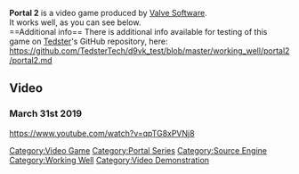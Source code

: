 <strong>Portal 2</strong> is a video game produced by [[Valve Software]].
<br />
It works well, as you can see below.
<br />
==Additional info==
There is additional info available for testing of this game on [[User:Tedster|Tedster]]'s GitHub repository, here:
<br />
https://github.com/TedsterTech/d9vk_test/blob/master/working_well/portal2/portal2.md

==Video==
===March 31st 2019===
<youtube>https://www.youtube.com/watch?v=qpTG8xPVNj8</youtube>

[[Category:Video Game]]
[[Category:Portal Series]]
[[Category:Source Engine]]
[[Category:Working Well]]
[[Category:Video Demonstration]]
